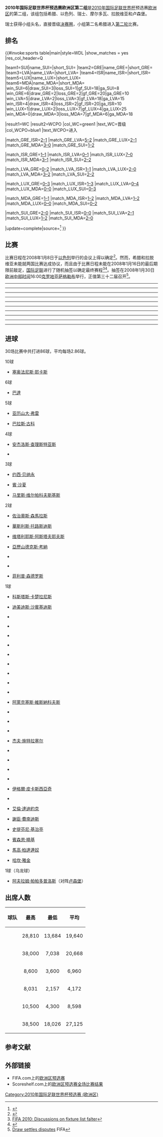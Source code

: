 {{NoteTA
|G1=足球
|G2=地名
}}

{{main|2010年國際足協世界盃外圍賽 (歐洲區)}}

'''2010年国际足联世界杯预选赛欧洲区第二组'''是[[2010年国际足联世界杯|2010年国际足联世界杯]]预选赛[[歐洲足球協會聯盟|欧洲区]]的第二组，该组包括希腊、以色列、瑞士、摩尔多瓦、拉脱维亚和卢森堡。

瑞士获得小组头名，直接晋级[[2010年国际足联世界杯|决赛圈]]，小组第二名希腊进入[[2010年国际足联世界杯预选赛－欧洲区第二轮|第二轮]]比赛。

==排名==
<onlyinclude>{{#invoke:sports table|main|style=WDL
|show_matches = yes
|res_col_header=Q

<!--PLEASE READ BEFORE YOU UPDATE THE TABLE AFTER A FINAL SCORE:
1. Most importantly, make sure the score is FINAL! Don't update based on games that are still ongoing.
2. Update the record of BOTH TEAMS, not just the winner or the team you support.
3. Update EVERY COLUMN, not just Pts, in particular GF, GA, and GD (errors will be hard to detect).
4. Make sure the teams are in the correct new positions (in particular, make sure teams with the same number of points are ranked correctly based on the tiebreakers of the tournament).
If in any doubt, check with standings from official websites (such as FIFA.com) or reliable sources.
-->

|team1=SUI|name_SUI={{fb|SUI}}|short_SUI={{fbicon|SUI}}
|team2=GRE|name_GRE={{fb|GRE}}|short_GRE={{fbicon|GRE}}
|team3=LVA|name_LVA={{fb|LVA}}|short_LVA={{fbicon|LVA}}
|team4=ISR|name_ISR={{fb|ISR}}|short_ISR={{fbicon|ISR}}
|team5=LUX|name_LUX={{fb|LUX}}|short_LUX={{fbicon|LUX}}
|team6=MDA|name_MDA={{fb|MDA}}|short_MDA={{fbicon|MDA}}
|win_SUI=6|draw_SUI=3|loss_SUI=1|gf_SUI=18|ga_SUI=8
|win_GRE=6|draw_GRE=2|loss_GRE=2|gf_GRE=20|ga_GRE=10
|win_LVA=5|draw_LVA=2|loss_LVA=3|gf_LVA=18|ga_LVA=15
|win_ISR=4|draw_ISR=4|loss_ISR=2|gf_ISR=20|ga_ISR=10
|win_LUX=1|draw_LUX=2|loss_LUX=7|gf_LUX=4|ga_LUX=25
|win_MDA=0|draw_MDA=3|loss_MDA=7|gf_MDA=6|ga_MDA=18

|result1=WC |result2=WCPO
|col_WC=green1  |text_WC=晋级{{nobreak|[[2010年国际足联世界杯|决赛圈]]}}
|col_WCPO=blue1 |text_WCPO=进入{{nobreak|[[2010年国际足联世界杯预选赛－欧洲区第二轮|第二轮]]}}

|match_GRE_ISR=[[#Greece_v_Israel|2–1]]
|match_GRE_LVA=[[#Greece_v_Latvia|5–2]]
|match_GRE_LUX=[[#Greece_v_Luxembourg|2–1]]
|match_GRE_MDA=[[#Greece_v_Moldova|3–0]]
|match_GRE_SUI=[[#Greece_v_Switzerland|1–2]]

|match_ISR_GRE=[[#Israel_v_Greece|1–1]]
|match_ISR_LVA=[[#Israel_v_Latvia|0–1]]
|match_ISR_LUX=[[#Israel_v_Luxembourg|7–0]]
|match_ISR_MDA=[[#Israel_v_Moldova|3–1]]
|match_ISR_SUI=[[#Israel_v_Switzerland|2–2]]

|match_LVA_GRE=[[#Latvia_v_Greece|0–2]]
|match_LVA_ISR=[[#Latvia_v_Israel|1–1]]
|match_LVA_LUX=[[#Latvia_v_Luxembourg|2–0]]
|match_LVA_MDA=[[#Latvia_v_Moldova|3–2]]
|match_LVA_SUI=[[#Latvia_v_Switzerland|2–2]]

|match_LUX_GRE=[[#Luxembourg_v_Greece|0–3]]
|match_LUX_ISR=[[#Luxembourg_v_Israel|1–3]]
|match_LUX_LVA=[[#Luxembourg_v_Latvia|0–4]]
|match_LUX_MDA=[[#Luxembourg_v_Moldova|0–0]]
|match_LUX_SUI=[[#Luxembourg_v_Switzerland|0–3]]

|match_MDA_GRE=[[#Moldova_v_Greece|1–1]]
|match_MDA_ISR=[[#Moldova_v_Israel|1–2]]
|match_MDA_LVA=[[#Moldova_v_Latvia|1–2]]
|match_MDA_LUX=[[#Moldova_v_Luxembourg|0–0]]
|match_MDA_SUI=[[#Moldova_v_Switzerland|0–2]]

|match_SUI_GRE=[[#Switzerland_v_Greece|2–0]]
|match_SUI_ISR=[[#Switzerland_v_Israel|0–0]]
|match_SUI_LVA=[[#Switzerland_v_Latvia|2–1]]
|match_SUI_LUX=[[#Switzerland_v_Luxembourg|1–2]]
|match_SUI_MDA=[[#Switzerland_v_Moldova|2–0]]

|update=complete|source=<ref>{{cite web|url=http://sports.sina.com.cn/g/2009-06-07/04474419939.shtml|title=世预赛积分榜：葡萄牙乌克兰进附加赛 两黑马出线|work=新浪体育|date=2009-10-15|accessdate=2020-08-11|archive-date=2015-05-31|archive-url=https://web.archive.org/web/20150531222834/http://sports.sina.com.cn/g/2009-06-07/04474419939.shtml|dead-url=no}}</ref>
}}</onlyinclude>

==比赛==
比赛日程在2008年1月8日于[[以色列|以色列]]举行的会议上得以确定<ref>{{Cite web|url=http://www.haaretz.com/hasen/spages/927859.html|title=Yossi Benayoun: 'We should qualify'|accessdate=2020-08-11|archive-date=2008-10-08|archive-url=https://web.archive.org/web/20081008122033/http://www.haaretz.com/hasen/spages/927859.html|dead-url=no}}</ref>。然而，希腊和拉脱维亚未能就两国比赛达成协议，而且由于比赛日程未能在2008年1月16日的最后期限前敲定，[[国际足联|国际足联]]进行了随机抽签以确定最终赛程<ref>[http://fr.jpost.com/servlet/Satellite?cid=1198517339277&pagename=JPost/JPArticle/ShowFull FIFA 2010: Discussions on fixture list falter]{{Dead link|date=September 2018 |bot=InternetArchiveBot |fix-attempted=yes }}</ref><ref>{{Cite web|url=https://uk.reuters.com/article/uk-soccer-fifa-qualifiers-idUKSP15063620080117|title=FIFA draw to decide order of World Cup qualifiers|date=2008-01-17|via=uk.reuters.com|accessdate=2020-08-11|archive-date=2016-03-05|archive-url=https://web.archive.org/web/20160305160847/http://uk.reuters.com/article/uk-soccer-fifa-qualifiers-idUKSP15063620080117|dead-url=no}}</ref>。抽签在2008年1月30日[[欧洲中部时间|欧洲中部时间]]16:00[[克罗地亚|克罗地亚]][[萨格勒布|萨格勒布]]举行，正值第三十二届{{tsl|en|UEFA Congress||欧足联代表大会}}召开<ref>[https://www.fifa.com/worldcup/news/newsid=681681.html Draw settles disputes] {{Wayback|url=https://www.fifa.com/worldcup/news/newsid=681681.html |date=20121018065825 }} FIFA</ref>。

----
{{footballbox
|id = Moldova v Latvia
|date = 2008-09-06
|time = 19:00 [[UTC+03:00|UTC+03:00]]
|team1 = {{fb-rt|MDA}}
|score = 1–2
|report = [https://www.fifa.com/worldcup/matches/round=250471/match=300042887/report.html 报告]
|team2 = {{fb|LVA}}
|goals1 = {{tsl|en|Serghei Alexeev|谢尔盖·阿列克谢耶夫|谢尔盖·阿列克谢耶夫}} {{goal|76}}
|goals2 = {{tsl|en|Ģirts Karlsons|吉尔茨·卡尔森|吉尔茨·卡尔森}} {{goal|8}}<br />[[维塔利耶斯·阿斯塔夫耶夫斯|维塔利耶斯·阿斯塔夫耶夫斯]] {{goal|22}}
|stadium = [[蒂拉斯波尔|蒂拉斯波尔]]{{tsl|en|Sheriff Stadium|治安官体育场|治安官体育场}}
|attendance = 4,300
|referee = {{tsl|en|Mark Courtney (referee)|马克·考特尼|马克·考特尼}} ([[北愛爾蘭足球協會|北愛爾蘭足球協會]]) }}

{{footballbox
|id = Israel v Switzerland
|date = 2008-09-06
|time = 20:55 [[UTC+03:00|UTC+03:00]]
|team1 = {{fb-rt|ISR}}
|score = 2–2
|report = [https://www.fifa.com/worldcup/matches/round=250471/match=300042885/report.html 报告]
|team2 = {{fb|SUI}}
|goals1 = [[约西·贝纳永|约西·贝纳永]] {{goal|73}}<br />[[賓·沙夏|賓·沙夏]] {{goal|90+2}}
|goals2 = [[哈坎·雅金|哈坎·雅金]] {{goal|45}}<br />[[巴拉斯·古科|巴拉斯·古科]] {{goal|56}}
|stadium = [[拉馬干|拉馬干]]{{tsl|en|Ramat Gan Stadium|拉马特甘体育场|拉马特甘体育场}}
|attendance = 29,600
|referee = [[馬田·漢臣|馬田·漢臣]] ([[瑞典足球協會|瑞典足球協會]]) }}

{{footballbox
|id = Luxembourg v Greece
|date = 2008-09-06
|time = 20:15 [[UTC+02:00|UTC+02:00]]
|team1 = {{fb-rt|LUX}}
|score = 0–3
|report = [https://www.fifa.com/worldcup/matches/round=250471/match=300042886/report.html 报告]
|team2 = {{fb|GRE}}
|goals1 =
|goals2 = [[華斯利斯·托路斯迪斯|華斯利斯·托路斯迪斯]] {{goal|36}}<br />[[塞奥法尼斯·耶卡斯|塞奥法尼斯·耶卡斯]] {{goal|45+1}}<br />[[安杰洛斯·查理斯特亚斯|安杰洛斯·查理斯特亚斯]] {{goal|76|pen.}}
|stadium = [[卢森堡|卢森堡]][[若西·巴特尔体育场|若西·巴特尔体育场]], 
|attendance = 4,596
|referee = [[安德斯·赫曼森|安德斯·赫曼森]] ([[丹麥足球協會|丹麥足球協會]]) }}
----
{{footballbox
|id = Moldova v Israel
|date = 2008-09-10
|time = 20:30 [[UTC+03:00|UTC+03:00]]
|team1 = {{fb-rt|MDA}}
|score = 1–2
|report = [https://www.fifa.com/worldcup/matches/round=250471/match=300042883/report.html 报告]
|team2 = {{fb|ISR}}
|goals1 = [[伊格爾·皮卡斯西亞奇|伊格爾·皮卡斯西亞奇]] {{goal|1}}
|goals2 = {{tsl|en|Omer Golan|奥梅尔·戈兰|奥梅尔·戈兰}} {{goal|39}}<br />{{tsl|en|Klemi Saban|克莱米·萨班|克莱米·萨班}} {{goal|45}}
|stadium = [[基希讷乌|基希讷乌]]{{tsl|en|Zimbru Stadium|辛布鲁体育场|辛布鲁体育场}}
|attendance = 10,500
|referee = {{tsl|en|César Muñiz Fernández|塞萨尔·穆尼兹·费尔南德斯|塞萨尔·穆尼兹·费尔南德斯}} ([[西班牙皇家足球協會|西班牙皇家足球協會]]) }}

{{footballbox
|id = Latvia v Greece
|date = 2008-09-10
|time = 21:15 [[UTC+03:00|UTC+03:00]]
|team1 = {{fb-rt|LVA}}
|score = 0–2
|report = [https://www.fifa.com/worldcup/matches/round=250471/match=300042884/report.html 报告]
|team2 = {{fb|GRE}}
|goals1 =
|goals2 = [[塞奥法尼斯·耶卡斯|塞奥法尼斯·耶卡斯]] {{goal|10||49}}
|stadium = [[里加|里加]][[斯康托体育场|斯康托体育场]]
|attendance = 8,600
|referee = {{tsl|en|Tony Chapron|托尼·夏普隆|托尼·夏普隆}} ([[法國足球總會|法國足球總會]]) }}

{{footballbox
|id = Switzerland v Luxembourg
|date = 2008-09-10
|time = 20:30 [[UTC+02:00|UTC+02:00]]
|team1 = {{fb-rt|SUI}}
|score = 1–2
|report = [https://www.fifa.com/worldcup/matches/round=250471/match=300042882/report.html 报告]
|team2 = {{fb|LUX}}
|goals1 = [[巴拉斯·古科|巴拉斯·古科]] {{goal|43}}
|goals2 = [[杰夫·施特拉塞尔|杰夫·施特拉塞尔]] {{goal|27}}<br />{{tsl|en|Alphonse Leweck|阿方斯·勒维克|阿方斯·勒维克}} {{goal|87}}
|stadium = [[苏黎世|苏黎世]]{{tsl|en|Letzigrund|勒齐格伦|勒齐格伦}}
|attendance = 20,500
|referee = [[德扬·菲利波维奇|德扬·菲利波维奇]] ([[塞爾維亞足球協會|塞爾維亞足球協會]]) }}
----
{{footballbox
|id = Switzerland v Latvia
|date = 2008-10-11
|time = 17:45 [[UTC+02:00|UTC+02:00]]
|team1 = {{fb-rt|SUI}}
|score = 2–1
|report = [https://www.fifa.com/worldcup/matches/round=250471/match=300042880/report.html 报告]
|team2 = {{fb|LVA}}
|goals1 = [[亚历山大·弗雷|亚历山大·弗雷]] {{goal|63}}<br />[[巴拉斯·古科|巴拉斯·古科]] {{goal|73}}
|goals2 = {{tsl|en|Deniss Ivanovs|丹尼斯·伊凡诺夫斯|丹尼斯·伊凡诺夫斯}} {{goal|71}}
|stadium = [[圣加仑|圣加仑]][[康步公园|康步公园]]
|attendance = 18,026
|referee = {{tsl|en|Lucílio Batista|露西里奥·巴蒂斯塔|露西里奥·巴蒂斯塔}} ([[葡萄牙足球總會|葡萄牙足球總會]]) }}

{{footballbox
|id = Luxembourg v Israel
|date = 2008-10-11
|time = 20:15 [[UTC+02:00|UTC+02:00]]
|team1 = {{fb-rt|LUX}}
|score = 1–3
|report = [https://www.fifa.com/worldcup/matches/round=250471/match=300042881/report.html 报告]
|team2 = {{fb|ISR}}
|goals1 = {{tsl|en|René Peters|雷内·彼得斯|雷内·彼得斯}} {{goal|14}}
|goals2 = [[约西·贝纳永|约西·贝纳永]] {{goal|2|pen.}}<br />{{tsl|en|Omer Golan|奥梅尔·戈兰|奥梅尔·戈兰}} {{goal|54}}<br />{{tsl|en|Salim Tuama|萨利姆·图阿马|萨利姆·图阿马}} {{goal|81}}
|stadium = [[若西·巴特尔体育场|若西·巴特尔体育场]], [[卢森堡|卢森堡]]
|attendance = 3,562
|referee = {{tsl|en|Igor Egorov|伊戈尔·埃格罗夫|伊戈尔·埃格罗夫}} ([[俄羅斯足球總會|俄羅斯足球總會]]) }}

{{footballbox
|id = Greece v Moldova
|date = 2008-10-11
|time = 21:30 [[UTC+03:00|UTC+03:00]]
|team1 = {{fb-rt|GRE}}
|score = 3–0
|report = [https://www.fifa.com/worldcup/matches/round=250471/match=300042879/report.html 报告]
|team2 = {{fb|MDA}}
|goals1 = [[安杰洛斯·查理斯特亚斯|安杰洛斯·查理斯特亚斯]] {{goal|31||51}}<br />[[科斯塔斯·卡楚拉尼斯|科斯塔斯·卡楚拉尼斯]] {{goal|40}}
|goals2 = 
|stadium = [[雅典|雅典]][[卡雷斯卡基斯体育场|卡雷斯卡基斯体育场]]
|attendance = 13,684
|referee = {{tsl|en|Espen Berntsen|埃斯彭·伯恩森|埃斯彭·伯恩森}} ([[挪威足球協會|挪威足球協會]]) }}
----
{{footballbox
|id = Latvia v Israel
|date = 2008-10-15
|time = 19:00 [[UTC+03:00|UTC+03:00]]
|team1 = {{fb-rt|LVA}}
|score = 1–1
|report = [https://www.fifa.com/worldcup/matches/round=250471/match=300042878/report.html 报告]
|team2 = {{fb|ISR}}
|goals1 = {{tsl|en|Vladimirs Koļesņičenko|弗拉基米尔·科埃斯伊琴科|弗拉基米尔·科埃斯伊琴科}} {{goal|89}} 
|goals2 = [[约西·贝纳永|约西·贝纳永]] {{goal|50}}
|stadium = [[里加|里加]][[斯康托体育场|斯康托体育场]]
|attendance =7,100
|referee = {{tsl|en|Vladimír Hriňák|弗拉基米尔·赫里纳克|弗拉基米尔·赫里纳克}} ([[斯洛伐克足球協會|斯洛伐克足球協會]]) }}

{{footballbox
|id = Luxembourg v Moldova
|date = 2008-10-15
|time = 20:15 [[UTC+02:00|UTC+02:00]]
|team1 = {{fb-rt|LUX}}
|score = 0–0
|report = [https://www.fifa.com/worldcup/matches/round=250471/match=300042877/report.html 报告]
|team2 = {{fb|MDA}}
|goals1 =
|goals2 =
|stadium = [[卢森堡|卢森堡]][[若西·巴特尔体育场|若西·巴特尔体育场]]
|attendance =2,157
|referee = {{tsl|en|Marcin Borski|马尔辛·博斯基|马尔辛·博斯基}} ([[波蘭足球協會|波蘭足球協會]]) }}

{{footballbox
|id = Greece v Switzerland
|date = 2008-10-15
|time = 21:30 [[UTC+03:00|UTC+03:00]]
|team1 = {{fb-rt|GRE}}
|score = 1–2
|report = [https://www.fifa.com/worldcup/matches/round=250471/match=300042876/report.html 报告]
|team2 = {{fb|SUI}}
|goals1 = [[安杰洛斯·查理斯特亚斯|安杰洛斯·查理斯特亚斯]] {{goal|68}}
|goals2 = [[亚历山大·弗雷|亚历山大·弗雷]] {{goal|42|pen.}}<br />[[巴拉斯·古科|巴拉斯·古科]] {{goal|77}}
|stadium = [[雅典|雅典]][[卡雷斯卡基斯体育场|卡雷斯卡基斯体育场]]
|attendance =28,810
|referee = {{tsl|en|Luis Medina Cantalejo|路易斯·麦地那·坎塔莱霍|路易斯·麦地那·坎塔莱霍}} ([[西班牙皇家足球協會|西班牙皇家足球協會]]) }}
----
{{footballbox
|id = Luxembourg v Latvia
|date = 2009-03-28
|time = 17:00 [[UTC+01:00|UTC+01:00]]
|team1 = {{fb-rt|LUX}}
|score = 0–4
|report = [https://www.fifa.com/worldcup/matches/round=250471/match=300042875/report.html 报告]
|team2 = {{fb|LVA}}
|goals1 =
|goals2 = {{tsl|en|Ģirts Karlsons|吉尔茨·卡尔森|吉尔茨·卡尔森}} {{goal|25}}<br />[[亞歷山德克斯·考納|亞歷山德克斯·考納]] {{goal|48}}<br />[[阿萊克塞斯·維斯納科夫斯|阿萊克塞斯·維斯納科夫斯]] {{goal|71}}<br />{{tsl|en|Andrejs Perepļotkins|安德烈斯·佩雷珀特金斯|安德烈斯·佩雷珀特金斯}} {{goal|86}}
|stadium = [[卢森堡|卢森堡]][[若西·巴特尔体育场|若西·巴特尔体育场]]
|attendance = 2,516
|referee = [[马克·惠特比|马克·惠特比]] ([[威爾斯足球協會|威爾斯足球協會]])}}

{{footballbox
|id = Moldova v Switzerland
|date = 2009-03-28
|time = 18:45 [[UTC+02:00|UTC+02:00]]
|team1 = {{fb-rt|MDA}}
|score = 0–2
|report = [https://www.fifa.com/worldcup/matches/round=250471/match=300042873/report.html 报告]
|team2 = {{fb|SUI}}
|goals1 =
|goals2 = [[亚历山大·弗雷|亚历山大·弗雷]] {{goal|32}}<br />[[謝臣·費南迪斯|謝臣·費南迪斯]] {{goal|90+3}}
|stadium = [[基希讷乌|基希讷乌]]{{tsl|en|Zimbru Stadium|辛布鲁体育场|辛布鲁体育场}}
|attendance = 10,500
|referee = {{tsl|en|Dougie McDonald|道吉·麦克唐纳|道吉·麦克唐纳}} ([[蘇格蘭足球協會|蘇格蘭足球協會]])}}

{{footballbox
|id = Israel v Greece
|date = 2009-03-28
|time = 21:00 [[UTC+02:00|UTC+02:00]]
|team1 = {{fb-rt|ISR}}
|score = 1–1
|report = [https://www.fifa.com/worldcup/matches/round=250471/match=300042874/report.html 报告]
|team2 = {{fb|GRE}}
|goals1 = {{tsl|en|Omer Golan|奥梅尔·戈兰|奥梅尔·戈兰}} {{goal|55}}
|goals2 = [[塞奥法尼斯·耶卡斯|塞奥法尼斯·耶卡斯]] {{goal|42}}
|stadium = [[拉馬干|拉馬干]]{{tsl|en|Ramat Gan Stadium|拉马特甘体育场|拉马特甘体育场}}
|attendance = 38,000
|referee = [[羅拔圖·洛錫迪|羅拔圖·洛錫迪]] ([[意大利足球總會|意大利足球總會]])}}
----
{{footballbox
|id = Latvia v Luxembourg
|date = 2009-04-01
|time = 18:30 [[UTC+03:00|UTC+03:00]]
|team1 = {{fb-rt|LVA}}
|score = 2–0
|report = [https://www.fifa.com/worldcup/matches/round=250471/match=300042872/report.html 报告]
|team2 = {{fb|LUX}}
|goals1 = {{tsl|en|Jurijs Žigajevs|尤里·日格耶夫|尤里·日格耶夫}} {{goal|44}}<br />[[马里斯·维尔帕科夫斯基斯|马里斯·维尔帕科夫斯基斯]] {{goal|76}}
|goals2 =
|stadium = [[里加|里加]][[斯康托体育场|斯康托体育场]]
|attendance =	6,700
|referee = {{tsl|en|Fırat Aydınus|费拉特·艾迪努斯|费拉特·艾迪努斯}} ([[土耳其足球總會|土耳其足球總會]])}}

{{footballbox
|id = Greece v Israel
|date = 2009-04-01
|time = 21:30 [[UTC+03:00|UTC+03:00]]
|team1 = {{fb-rt|GRE}}
|score = 2–1
|report = [https://www.fifa.com/worldcup/matches/round=250471/match=300042871/report.html 报告]
|team2 = {{fb|ISR}}
|goals1 = [[迪美迪斯·沙賓基迪斯|迪美迪斯·沙賓基迪斯]] {{goal|32}}<br />[[佐治奧斯·森馬拉斯|佐治奧斯·森馬拉斯]] {{goal|67|pen.}}
|goals2 = [[巴達|巴達]] {{goal|60}}
|stadium = [[伊拉克利翁|伊拉克利翁]]{{tsl|en|Pankritio Stadium|帕克瑞提奥体育场|帕克瑞提奥体育场}}
|attendance = 22,794
|referee = [[奥莱加里欧·本奎伦卡|奥莱加里欧·本奎伦卡]] ([[葡萄牙足球總會|葡萄牙足球總會]])}}

{{footballbox
|id = Switzerland v Moldova
|date = 2009-04-01
|time = 20:30 [[UTC+02:00|UTC+02:00]]
|team1 = {{fb-rt|SUI}}
|score = 2–0
|report = [https://www.fifa.com/worldcup/matches/round=250471/match=300042870/report.html 报告]
|team2 = {{fb|MDA}}
|goals1 = [[巴拉斯·古科|巴拉斯·古科]] {{goal|20}}<br />[[亚历山大·弗雷|亚历山大·弗雷]] {{goal|52}}
|goals2 =
|stadium = [[日内瓦|日内瓦]][[日内瓦体育场|日内瓦体育场]]
|attendance =20,100
|referee = [[詹盧卡·羅基|詹盧卡·羅基]] ([[意大利足球總會|意大利足球總會]])}}
----
{{footballbox
|id = Moldova v Luxembourg
|date = 2009-09-05
|time = 19:00 [[UTC+03:00|UTC+03:00]]
|team1 = {{fb-rt|MDA}}
|score = 0–0
|report =[https://www.fifa.com/worldcup/matches/round=250471/match=300042898/report.html 报告]
|team2 = {{fb|LUX}}
|goals1 =
|goals2 =
|stadium = [[基希讷乌|基希讷乌]]{{tsl|en|Zimbru Stadium|辛布鲁体育场|辛布鲁体育场}}
|attendance = 7,820
|referee = {{tsl|en|Gediminas Mažeika|盖迪明·马季卡|盖迪明·马季卡}} ([[立陶宛足球總會|立陶宛足球總會]])}}

{{footballbox
|id = Israel v Latvia
|date = 2009-09-05
|time = 21:00 [[UTC+03:00|UTC+03:00]]
|team1 = {{fb-rt|ISR}}
|score = 0–1
|report =[https://www.fifa.com/worldcup/matches/round=250471/match=300042899/report.html 报告]
|team2 = {{fb|LVA}}
|goals1 =
|goals2 ={{tsl|en|Kaspars Gorkšs|卡斯帕斯·高克斯|卡斯帕斯·高克斯}} {{goal|59}}
|stadium = [[拉馬干|拉馬干]]{{tsl|en|Ramat Gan Stadium|拉马特甘体育场|拉马特甘体育场}}
|attendance = 20,000
|referee = {{tsl|en|Knut Kircher|纳特·基彻|纳特·基彻}} ([[德國足球協會|德國足球協會]]) }}

{{footballbox
|id = Switzerland v Greece
|date = 2009-09-05
|time = 20:30 [[UTC+02:00|UTC+02:00]]
|team1 = {{fb-rt|SUI}}
|score = 2–0
|report =[https://www.fifa.com/worldcup/matches/round=250471/match=300042897/report.html 报告]
|team2 = {{fb|GRE}}
|goals1 =[[史提芬尼·基治亭|史提芬尼·基治亭]] {{goal|84}}<br />[[馬高·柏達連奴|馬高·柏達連奴]] {{goal|87}}
|goals2 =
|stadium = [[巴塞尔|巴塞尔]][[圣雅各布公园球场|圣雅各布公园球场]]
|attendance = 38,500
|referee = [[弗兰克·德布莱克雷|弗兰克·德布莱克雷]] ([[皇家比利時足球協會|皇家比利時足球協會]])}}
----
{{footballbox
|id = Israel v Luxembourg
|date = 2009-09-09
|time = 21:00 [[UTC+03:00|UTC+03:00]]
|team1 = {{fb-rt|ISR}}
|score = 7–0
|report = [https://www.fifa.com/worldcup/matches/round=250471/match=300042896/report.html 报告]
|team2 = {{fb|LUX}}
|goals1 =[[巴達|巴達]] {{goal|9||21||43}}<br />{{tsl|en|Aviram Baruchyan|阿维拉姆·巴鲁奇扬|阿维拉姆·巴鲁奇扬}} {{goal|15}}<br />{{tsl|en|Omer Golan|奥梅尔·戈兰|奥梅尔·戈兰}} {{goal|58}}<br />[[賓·沙夏|賓·沙夏]] {{goal|62||84}}
|goals2 =
|stadium = [[拉馬干|拉馬干]]{{tsl|en|Ramat Gan Stadium|拉马特甘体育场|拉马特甘体育场}}
|attendance = 7,038
|referee =[[迈克尔·斯文森|迈克尔·斯文森]] ([[丹麥足球協會|丹麥足球協會]]) }}

{{footballbox
|id = Latvia v Switzerland
|date = 2009-09-09
|time = 21:30 [[UTC+03:00|UTC+03:00]]
|team1 = {{fb-rt|LVA}}
|score = 2–2
|report = [https://www.fifa.com/worldcup/matches/round=250471/match=300042895/report.html 报告]
|team2 = {{fb|SUI}}
|goals1 =[[亞歷山德克斯·考納|亞歷山德克斯·考納]] {{goal|62}} <br /> [[维塔利耶斯·阿斯塔夫耶夫斯|维塔利耶斯·阿斯塔夫耶夫斯]] {{goal|75}}
|goals2 =[[亚历山大·弗雷|亚历山大·弗雷]] {{goal|43}} <br />[[艾倫·達迪約克|艾倫·達迪約克]] {{goal|80}}
|stadium = [[里加|里加]][[斯康托体育场|斯康托体育场]]
|attendance = 8,600
|referee= {{tsl|en|Pavel Královec|帕维尔·克拉洛维奇|帕维尔·克拉洛维奇}} ([[捷克足球協會|捷克足球協會]]) }}

{{footballbox
|id = Moldova v Greece
|date = 2009-09-09
|time = 21:30 [[UTC+03:00|UTC+03:00]]
|team1 = {{fb-rt|MDA}}
|score = 1–1
|report = [https://www.fifa.com/worldcup/matches/round=250471/match=300042894/report.html 报告]
|team2 = {{fb|GRE}}
|goals1 ={{tsl|en|Valeriu Andronic|瓦莱留·安德罗尼克|瓦莱留·安德罗尼克}} {{goal|90}}
|goals2 =[[塞奥法尼斯·耶卡斯|塞奥法尼斯·耶卡斯]] {{goal|33}}
|stadium = [[基希讷乌|基希讷乌]]{{tsl|en|Zimbru Stadium|辛布鲁体育场|辛布鲁体育场}}
|attendance = 9,870
|referee = {{tsl|en|Daniel Stålhammar|丹尼尔·斯塔汉玛|丹尼尔·斯塔汉玛}} ([[瑞典足球協會|瑞典足球協會]]) }}
----
{{footballbox
|id = Luxembourg v Switzerland
|date = 2009-10-10
|time = 17:45 [[UTC+02:00|UTC+02:00]]
|team1 = {{fb-rt|LUX}}
|score = 0–3
|report =[https://www.fifa.com/worldcup/matches/round=250471/match=300042891/report.html 报告]
|team2 = {{fb|SUI}}
|goals1 =
|goals2 =[[菲利普·森德罗斯|菲利普·森德罗斯]] {{goal|6||8}}<br />[[賓森恩·曉基|賓森恩·曉基]] {{goal|22}}
|stadium = [[卢森堡|卢森堡]][[若西·巴特尔体育场|若西·巴特尔体育场]]
|attendance =8,031
|referee = {{tsl|en|Eduardo Iturralde González|爱德华多·伊图尔拉德·冈萨雷斯|爱德华多·伊图尔拉德·冈萨雷斯}} ([[西班牙皇家足球協會|西班牙皇家足球協會]]) }}

{{footballbox
|id = Israel v Moldova
|date = 2009-10-10
|time = 21:00 [[UTC+02:00|UTC+02:00]]
|team1 = {{fb-rt|ISR}}
|score = 3–1
|report =[https://www.fifa.com/worldcup/matches/round=250471/match=300042892/report.html 报告]
|team2 = {{fb|MDA}}
|goals1 = [[巴達|巴達]] {{goal|22||70}}<br />{{tsl|en|David Ben Dayan|大卫·本·达扬|大卫·本·达扬}} {{goal|65}}
|goals2 = {{tsl|en|Denis Calincov|丹尼斯·卡林佐夫|丹尼斯·卡林佐夫}} {{goal|90+2}}
|stadium = [[拉馬干|拉馬干]]{{tsl|en|Ramat Gan Stadium|拉马特甘体育场|拉马特甘体育场}}
|attendance =8,700
|referee = {{tsl|en|Kevin Blom|凯文·布洛姆|凯文·布洛姆}} ([[皇家荷蘭足球協會|皇家荷蘭足球協會]]) }}

{{footballbox
|id = Greece v Latvia
|date = 2009-10-10
|time = 21:30 [[UTC+03:00|UTC+03:00]]
|team1 = {{fb-rt|GRE}}
|score = 5–2
|report =[https://www.fifa.com/worldcup/matches/round=250471/match=300042893/report.html 报告]
|team2 = {{fb|LVA}}
|goals1 =[[塞奥法尼斯·耶卡斯|塞奥法尼斯·耶卡斯]] {{goal|4||47|pen.|57||90+1}}<br>[[佐治奧斯·森馬拉斯|佐治奧斯·森馬拉斯]] {{goal|73}}
|goals2 =[[马里斯·维尔帕科夫斯基斯|马里斯·维尔帕科夫斯基斯]] {{goal|12||40}}
|stadium = [[雅典|雅典]][[雅典奥林匹克体育场|雅典奥林匹克体育场]]
|attendance =18,981
|referee = [[汤姆·赫宁·奥弗雷勃|汤姆·赫宁·奥弗雷勃]] ([[挪威足球協會|挪威足球協會]]) }}
----
{{footballbox
|id = Greece v Luxembourg
|date = 2009-10-14
|time = 21:00 [[UTC+03:00|UTC+03:00]]
|team1 = {{fb-rt|GRE}}
|score = 2–1
|report = [https://www.fifa.com/worldcup/matches/round=250471/match=300042889/report.html 报告]
|team2 = {{fb|LUX}}
|goals1 =[[華斯利斯·托路斯迪斯|華斯利斯·托路斯迪斯]] {{goal|30}}<br>[[塞奥法尼斯·耶卡斯|塞奥法尼斯·耶卡斯]] {{goal|33}}
|goals2 =[[阿夫拉姆·帕帕多普洛斯|阿夫拉姆·帕帕多普洛斯]] {{goal|90|o.g.}}
|stadium = [[雅典|雅典]][[雅典奥林匹克体育场|雅典奥林匹克体育场]]
|attendance =13,932
|referee = {{tsl|en|Darko Čeferin|达科·切夫林|达科·切夫林}} ([[斯洛文尼亞足球協會|斯洛文尼亞足球協會]]) }}

{{footballbox
|id = Latvia v Moldova
|date = 2009-10-14
|time = 21:00 [[UTC+03:00|UTC+03:00]]
|team1 = {{fb-rt|LVA}}
|score = 3–2
|report = [https://www.fifa.com/worldcup/matches/round=250471/match=300042890/report.html 报告]
|team2 = {{fb|MDA}}
|goals1 ={{tsl|en|Andrejs Rubins|安德烈斯·鲁宾斯|安德烈斯·鲁宾斯}} {{goal|32||44}}<br>{{tsl|en|Kristaps Grebis|克里斯塔普斯·格里比斯|克里斯塔普斯·格里比斯}} {{goal|76}}
|goals2 ={{tsl|en|Gheorghe Ovseannicov|格奥尔格·奥夫辛尼科夫|格奥尔格·奥夫辛尼科夫}} {{goal|25}}<br>{{tsl|en|Veaceslav Sofroni|韦斯拉夫·索弗罗尼|韦斯拉夫·索弗罗尼}} {{goal|90}}
|stadium = [[里加|里加]][[斯康托体育场|斯康托体育场]]
|attendance =3,800
|referee = [[朱尼·海蒂|朱尼·海蒂]] ([[芬蘭足球協會|芬蘭足球協會]]) }}

{{footballbox
|id = Switzerland v Israel
|date = 2009-10-14
|time = 20:00 [[UTC+02:00|UTC+02:00]]
|team1 = {{fb-rt|SUI}}
|score = 0–0
|report = [https://www.fifa.com/worldcup/matches/round=250471/match=300042888/report.html 报告]
|team2 = {{fb|ISR}}
|goals1 =
|goals2 =
|stadium = [[巴塞尔|巴塞尔]][[圣雅各布公园球场|圣雅各布公园球场]]
|attendance =38,500
|referee = {{tsl|en|Alexandru Tudor|亚历山德鲁·都铎|亚历山德鲁·都铎}} ([[羅馬尼亞足球總會|羅馬尼亞足球總會]]) }}

==进球==
30场比赛中共打进86球，平均每场2.86球。

;10球
{{col-begin-small}}
{{col-3}}
*{{flagicon|GRE}} [[塞奥法尼斯·耶卡斯|塞奥法尼斯·耶卡斯]]
{{col-end}}

;6球
{{col-begin-small}}
{{col-3}}
*{{flagicon|ISR}} [[巴達|巴達]]
{{col-end}}

;5球
{{col-begin-small}}
{{col-3}}
*{{flagicon|SUI}} [[亚历山大·弗雷|亚历山大·弗雷]]
*{{flagicon|SUI}} [[巴拉斯·古科|巴拉斯·古科]]
{{col-end}}

;4球
{{col-begin-small}}
{{col-3}}
*{{flagicon|GRE}} [[安杰洛斯·查理斯特亚斯|安杰洛斯·查理斯特亚斯]]
*{{flagicon|ISR}} {{tsl|en|Omer Golan|奥梅尔·戈兰|奥梅尔·戈兰}}
{{col-end}}

;3球
{{col-begin-small}}
{{col-3}}
*{{flagicon|ISR}} [[约西·贝纳永|约西·贝纳永]]
{{col-3}}
*{{flagicon|ISR}} [[賓·沙夏|賓·沙夏]]
{{col-3}}
*{{flagicon|LVA}} [[马里斯·维尔帕科夫斯基斯|马里斯·维尔帕科夫斯基斯]]
{{col-end}}

;2球
{{col-begin-small}}
{{col-3}}
*{{flagicon|GRE}} [[佐治奧斯·森馬拉斯|佐治奧斯·森馬拉斯]]
*{{flagicon|GRE}} [[華斯利斯·托路斯迪斯|華斯利斯·托路斯迪斯]]
*{{flagicon|LVA}} [[维塔利耶斯·阿斯塔夫耶夫斯|维塔利耶斯·阿斯塔夫耶夫斯]]
{{col-3}}
*{{flagicon|LVA}} [[亞歷山德克斯·考納|亞歷山德克斯·考納]]
*{{flagicon|LVA}} {{tsl|en|Ģirts Karlsons|吉尔茨·卡尔森|吉尔茨·卡尔森}}
*{{flagicon|LVA}} {{tsl|en|Andrejs Rubins|安德烈斯·鲁宾斯|安德烈斯·鲁宾斯}}
{{col-3}}
*{{flagicon|SUI}} [[菲利普·森德罗斯|菲利普·森德罗斯]]
{{col-end}}

;1球
{{col-begin-small}}
{{col-3}}
*{{flagicon|GRE}} [[科斯塔斯·卡楚拉尼斯|科斯塔斯·卡楚拉尼斯]]
*{{flagicon|GRE}} [[迪美迪斯·沙賓基迪斯|迪美迪斯·沙賓基迪斯]]
*{{flagicon|ISR}} {{tsl|en|Aviram Baruchyan|阿维拉姆·巴鲁奇扬|阿维拉姆·巴鲁奇扬}}
*{{flagicon|ISR}} {{tsl|en|David Ben Dayan|大卫·本·达扬|大卫·本·达扬}}
*{{flagicon|ISR}} {{tsl|en|Klemi Saban|克莱米·萨班|克莱米·萨班}}
*{{flagicon|ISR}} {{tsl|en|Salim Tuama|萨利姆·图阿马|萨利姆·图阿马}}
*{{flagicon|LVA}} {{tsl|en|Kaspars Gorkšs|卡斯帕斯·高克斯|卡斯帕斯·高克斯}}
*{{flagicon|LVA}} {{tsl|en|Kristaps Grebis|克里斯塔普斯·格里比斯|克里斯塔普斯·格里比斯}}
*{{flagicon|LVA}} {{tsl|en|Deniss Ivanovs|丹尼斯·伊凡诺夫斯|丹尼斯·伊凡诺夫斯}}
*{{flagicon|LVA}} {{tsl|en|Vladimirs Koļesņičenko|弗拉基米尔·科埃斯·伊琴科|弗拉基米尔·科埃斯·伊琴科}}
{{col-3}}
*{{flagicon|LVA}} {{tsl|en|Andrejs Perepļotkins|安德烈斯·佩雷珀特金斯|安德烈斯·佩雷珀特金斯}}
*{{flagicon|LVA}} [[阿萊克塞斯·維斯納科夫斯|阿萊克塞斯·維斯納科夫斯]]
*{{flagicon|LVA}} {{tsl|en|Jurijs Žigajevs|尤里斯·齐加耶夫斯|尤里斯·齐加耶夫斯}}
*{{flagicon|LUX}} {{tsl|en|Fons Leweck|方斯·莱韦克|方斯·莱韦克}}
*{{flagicon|LUX}} {{tsl|en|René Peters|雷内·彼得斯|雷内·彼得斯}}
*{{flagicon|LUX}} [[杰夫·施特拉塞尔|杰夫·施特拉塞尔]]
*{{flagicon|MDA}} {{tsl|en|Serghei Alexeev|谢尔盖·阿列克谢耶夫|谢尔盖·阿列克谢耶夫}}
*{{flagicon|MDA}} {{tsl|en|Valeriu Andronic|瓦莱留·安德罗尼克|瓦莱留·安德罗尼克}}
*{{flagicon|MDA}} {{tsl|en|Denis Calincov|丹尼斯·卡林佐夫|丹尼斯·卡林佐夫}}
*{{flagicon|MDA}} {{tsl|en|Gheorghe Ovseannicov|格奥尔格·奥夫辛尼科夫|格奥尔格·奥夫辛尼科夫}}
{{col-3}}
*{{flagicon|MDA}} [[伊格爾·皮卡斯西亞奇|伊格爾·皮卡斯西亞奇]]
*{{flagicon|MDA}} {{tsl|en|Veaceslav Sofroni|韦斯拉夫·索弗罗尼|韦斯拉夫·索弗罗尼}}
*{{flagicon|SUI}} [[艾倫·達迪約克|艾倫·達迪約克]]
*{{flagicon|SUI}} [[謝臣·費南迪斯|謝臣·費南迪斯]]
*{{flagicon|SUI}} [[史提芬尼·基治亭|史提芬尼·基治亭]]
*{{flagicon|SUI}} [[賓森恩·曉基|賓森恩·曉基]]
*{{flagicon|SUI}} [[馬高·柏達連奴|馬高·柏達連奴]]
*{{flagicon|SUI}} [[哈坎·雅金|哈坎·雅金]]
{{col-end}}

;1球（乌龙球）
{{col-begin-small}}
{{col-3}}
*{{flagicon|GRE}} [[阿夫拉姆·帕帕多普洛斯|阿夫拉姆·帕帕多普洛斯]]（对阵[[盧森堡國家足球隊|卢森堡]]）
{{col-end}}

==出席人数==
{| class="wikitable sortable"
|-
! 球队
! 最高
! 最低
! 平均
|- 
| {{fb|GRE}} || align="center" | 28,810 || align="center" | 13,684 || align="center" | 19,640
|- 
| {{fb|ISR}} || align="center" | 38,000 || align="center" | 7,038 || align="center" | 20,668
|- 
| {{fb|LVA}} || align="center" | 8,600 || align="center" | 3,600 || align="center" | 6,960
|-
| {{fb|LUX}} || align="center" | 8,031 || align="center" | 2,157 || align="center" | 4,172
|- 
| {{fb|MDA}} || align="center" | 10,500 || align="center" | 4,300 || align="center" | 8,598
|- 
| {{fb|SUI}} || align="center" | 38,500 || align="center" | 18,026 || align="center" | 27,125
|}

==参考文献==
{{reflist}}

==外部链接==
* FIFA.com上的[https://www.fifa.com/worldcup/preliminaries/europe/index.html 欧洲区预选赛]{{Wayback|url=https://www.fifa.com/worldcup/preliminaries/europe/index.html |date=20190619012341 }}
* Scoreshelf.com上的[http://m.scoreshelf.com/dvcb/en/World_Cup/2010 欧洲区预选赛全场比赛结果]{{Wayback|url=http://m.scoreshelf.com/dvcb/en/World_Cup/2010 |date=20150905142021 }}

{{2010年世界杯外围赛}}

[[Category:2010年国际足联世界杯预选赛_(欧洲区)|Category:2010年国际足联世界杯预选赛 (欧洲区)]]